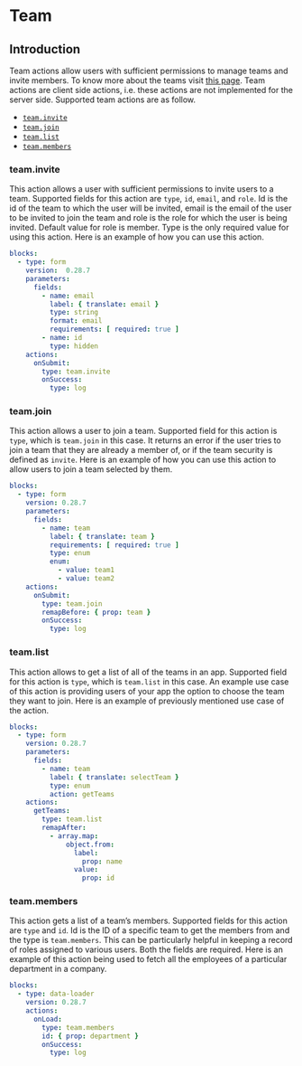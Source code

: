 
# Team

## Introduction

Team actions allow users with sufficient permissions to manage teams and invite members. To know
more about the teams visit [this page](../../docs/03-guide/teams.md). Team actions are client side
actions, i.e. these actions are not implemented for the server side. Supported team actions are as
follow.

- [`team.invite`](#teaminvite)
- [`team.join`](#teamjoin)
- [`team.list`](#teamlist)
- [`team.members`](#teammembers)

### team.invite<Side name="team.invite" />

This action allows a user with sufficient permissions to invite users to a team. Supported fields
for this action are `type`, `id`, `email`, and `role`. Id is the id of the team to which the user
will be invited, email is the email of the user to be invited to join the team and role is the role
for which the user is being invited. Default value for role is member. Type is the only required
value for using this action. Here is an example of how you can use this action.

```yaml validate blocks-snippet
blocks:
  - type: form
    version:  0.28.7
    parameters:
      fields:
        - name: email
          label: { translate: email }
          type: string
          format: email
          requirements: [ required: true ]
        - name: id
          type: hidden
    actions:
      onSubmit:
        type: team.invite
        onSuccess:
          type: log
```

### team.join<Side name="team.join" />

This action allows a user to join a team. Supported field for this action is `type`, which is
`team.join` in this case. It returns an error if the user tries to join a team that they are already
a member of, or if the team security is defined as `invite`. Here is an example of how you can use
this action to allow users to join a team selected by them.

```yaml validate blocks-snippet
blocks:
  - type: form
    version: 0.28.7
    parameters:
      fields:
        - name: team
          label: { translate: team }
          requirements: [ required: true ]
          type: enum
          enum:
            - value: team1
            - value: team2
    actions:
      onSubmit:
        type: team.join
        remapBefore: { prop: team }
        onSuccess:
          type: log
```

### team.list<Side name="team.list" />

This action allows to get a list of all of the teams in an app. Supported field for this action is
`type`, which is `team.list` in this case. An example use case of this action is providing users of
your app the option to choose the team they want to join. Here is an example of previously mentioned
use case of the action.

```yaml validate blocks-snippet
blocks:
  - type: form
    version: 0.28.7
    parameters:
      fields:
        - name: team
          label: { translate: selectTeam }
          type: enum
          action: getTeams
    actions:
      getTeams:
        type: team.list
        remapAfter:
          - array.map:
              object.from:
                label:
                  prop: name
                value:
                  prop: id
```

### team.members<Side name="team.members" />

This action gets a list of a team’s members. Supported fields for this action are `type` and `id`.
Id is the ID of a specific team to get the members from and the type is `team.members`. This can be
particularly helpful in keeping a record of roles assigned to various users. Both the fields are
required. Here is an example of this action being used to fetch all the employees of a particular
department in a company.

```yaml validate blocks-snippet
blocks:
  - type: data-loader
    version: 0.28.7
    actions:
      onLoad:
        type: team.members
        id: { prop: department }
        onSuccess:
          type: log
```
